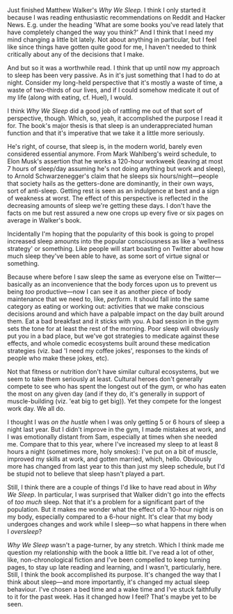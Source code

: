 Just finished Matthew Walker's _Why We Sleep_. I think I only started it because I was reading enthusiastic recommendations on Reddit and Hacker News. E.g. under the heading 'What are some books you've read lately that have completely changed the way you think?' And I think that I need my mind changing a little bit lately. Not about anything in particular, but I feel like since things have gotten quite good for me, I haven't needed to think critically about any of the decisions that I make.

And but so it was a worthwhile read. I think that up until now my approach to sleep has been very passive. As in it's just something that I had to do at night. Consider my long-held perspective that it's mostly a waste of time, a waste of two-thirds of our lives, and if I could somehow medicate it out of my life (along with eating, cf. Huel), I would.

I think _Why We Sleep_ did a good job of rattling me out of that sort of perspective, though. Which, so, yeah, it accomplished the purpose I read it for. The book's major thesis is that sleep is an underappreciated human function and that it's imperative that we take it a little more seriously.

He's right, of course, that sleep is, in the modern world, barely even considered essential anymore. From Mark Wahlberg's weird schedule, to Elon Musk's assertion that he works a 120-hour workweek (leaving at most 7 hours of sleep/day assuming he's not doing anything but work and sleep), to Arnold Schwarzenegger's claim that he sleeps six hours/night—people that society hails as the getters-done are dominantly, in their own ways, sort of anti-sleep. Getting rest is seen as an indulgence at best and a sign of weakness at worst. The effect of this perspective is reflected in the decreasing amounts of sleep we're getting these days. I don't have the facts on me but rest assured a new one crops up every five or six pages on average in Walker's book.

Incidentally I'm hoping that the popularity of this book is going to propel increased sleep amounts into the popular consciousness as like a 'wellness strategy' or something. Like people will start boasting on Twitter about how much sleep they've been able to have, as some sort of virtue signal or something.

Because where before I saw sleep the same as everyone else on Twitter—basically as an inconvenience that the body forces upon us to prevent us being _too_ productive—now I can see it as another piece of body maintenance that we need to, like, _perform_. It should fall into the same category as eating or working out: activities that we make conscious decisions around and which have a palpable impact on the day built around them. Eat a bad breakfast and it sticks with you. A bad session in the gym sets the tone for at least the rest of the morning. Poor sleep will obviously put you in a bad place, but we've got strategies to medicate against these effects, and whole comedic ecosystems built around these medication strategies (viz. bad 'I need my coffee jokes', responses to the kinds of people who make these jokes, etc).

Not that fitness or nutrition don't have similar cultural ecosystems, but we seem to take them seriously at least. Cultural heroes don't generally compete to see who has spent the longest out of the gym, or who has eaten the most on any given day (and if they do, it's generally in support of muscle-building (viz. 'eat big to get big)). Yet they compete for the longest work day. We all do.

I thought I was _on the hustle_ when I was only getting 5 or 6 hours of sleep a night last year. But I didn't improve in the gym, I made mistakes at work, and I was emotionally distant from Sam, especially at times when she needed me. Compare that to this year, where I've increased my sleep to at least 8 hours a night (sometimes more, holy smokes): I've put on a bit of muscle, improved my skills at work, and gotten married, which, hello. Obviously more has changed from last year to this than just my sleep schedule, but I'd be stupid not to believe that sleep hasn't played a part.

Still, I think there are a couple of things I'd like to have read about in _Why We Sleep_. In particular, I was surprised that Walker didn't go into the effects of _too much_ sleep. Not that it's a problem for a significant part of the population. But it makes me wonder what the effect of a 10-hour night is on my body, especially compared to a 6-hour night. It's clear that my body undergoes changes and work while I sleep—so what happens in there when I _oversleep_?

_Why We Sleep_ wasn't a page-turner, by any stretch. Which I think made me question my relationship with the book a little bit. I've read a lot of other, like, non-chronological fiction and I've been compelled to keep turning pages, to stay up late reading and learning, and I wasn't, particularly, here. Still, I think the book accomplished its purpose. It's changed the way that I think about sleep—and more importantly, it's changed my actual sleep behaviour. I've chosen a bed time and a wake time and I've stuck faithfully to it for the past week. Has it changed how I feel? That's maybe yet to be seen.
